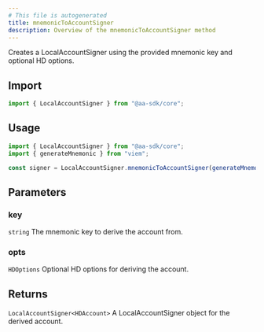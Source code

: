 ```yaml
---
# This file is autogenerated
title: mnemonicToAccountSigner
description: Overview of the mnemonicToAccountSigner method
---
```



Creates a LocalAccountSigner using the provided mnemonic key and optional HD options.

## Import

```ts
import { LocalAccountSigner } from "@aa-sdk/core";
```

## Usage

```ts
import { LocalAccountSigner } from "@aa-sdk/core";
import { generateMnemonic } from "viem";

const signer = LocalAccountSigner.mnemonicToAccountSigner(generateMnemonic());
```

## Parameters

### key

`string`
The mnemonic key to derive the account from.

### opts

`HDOptions`
Optional HD options for deriving the account.

## Returns

`LocalAccountSigner<HDAccount>`
A LocalAccountSigner object for the derived account.
